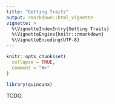 ```yaml
---
title: "Getting Traits"
output: rmarkdown::html_vignette
vignette: >
  %\VignetteIndexEntry{Getting Traits}
  %\VignetteEngine{knitr::rmarkdown}
  %\VignetteEncoding{UTF-8}
---
```


```r
knitr::opts_chunk$set(
  collapse = TRUE,
  comment = "#>"
)
```

```r
library(quincunx)
```

TODO.
